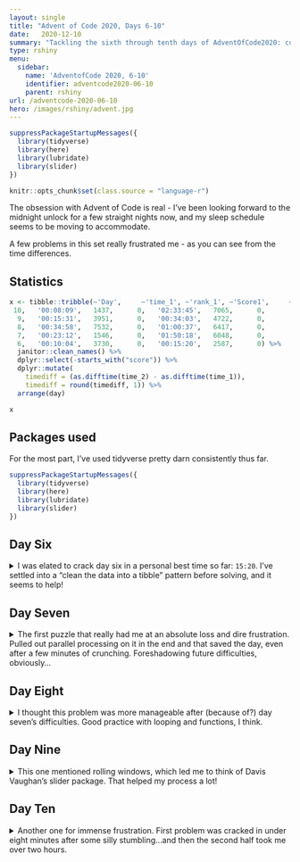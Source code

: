 ```yaml
---
layout: single
title: "Advent of Code 2020, Days 6-10"
date:   2020-12-10
summary: "Tackling the sixth through tenth days of AdventOfCode2020: custom customs, handy haversacks, handheld halting,  encoding error, and adapter array!"
type: rshiny
menu:
  sidebar:
    name: 'AdventofCode 2020, 6-10'
    identifier: adventcode2020-06-10
    parent: rshiny
url: /adventcode-2020-06-10
hero: /images/rshiny/advent.jpg
---
```

```r
suppressPackageStartupMessages({
  library(tidyverse)
  library(here)
  library(lubridate)
  library(slider)
})

knitr::opts_chunk$set(class.source = "language-r")
```

The obsession with Advent of Code is real - I've been looking forward to the midnight unlock for a few straight nights now, and my sleep schedule seems to be moving to accommodate. 

A few problems in this set really frustrated me - as you can see from the time differences.

## Statistics

```r

x <- tibble::tribble(~'Day',     ~'time_1', ~'rank_1', ~'Score1',     ~'time_2', ~'rank_2', ~'Score2',
 10,   '00:08:09',   1437,      0,   '02:33:45',   7065,      0,
  9,   '00:15:31',   3951,      0,   '00:34:03',   4722,      0,
  8,   '00:34:58',   7532,      0,   '01:00:37',   6417,      0,
  7,   '00:23:12',   1546,      0,   '01:50:18',   6048,      0,
  6,   '00:10:04',   3730,      0,   '00:15:20',   2587,      0) %>% 
  janitor::clean_names() %>% 
  dplyr::select(-starts_with("score")) %>% 
  dplyr::mutate(
    timediff = (as.difftime(time_2) - as.difftime(time_1)),
    timediff = round(timediff, 1)) %>% 
  arrange(day)

x
```
## Packages used

For the most part, I've used tidyverse pretty darn consistently thus far. 

```r
suppressPackageStartupMessages({
  library(tidyverse)
  library(here)
  library(lubridate)
  library(slider)
})
```

## Day Six

<details>
<summary> I was elated to crack day six in a personal best time so far: `15:20`. I've settled into a "clean the data into a tibble" pattern before solving, and it seems to help! </summary>

> The form asks a series of 26 yes-or-no questions marked a through z. All you need to do is identify the questions for which anyone in your group answers "yes". Since your group is just you, this doesn't take very long.
>
>However, the person sitting next to you seems to be experiencing a language barrier and asks if you can help. For each of the people in their group, you write down the questions for which they answer "yes", one per line. For example:
>
> - abcx
> - abcy
>- abcz
>
>In this group, there are 6 questions to which anyone answered "yes": a, b, c, x, y, and z. (Duplicate answers to the same question don't count extra; each question counts at most once.)

--- Data ---
```r
input_06 <- read_lines("https://github.com/tanho63/advent_of_code/raw/master/2020/day-06.txt")
```

--- Cleaning ---
```r
df_surveys <- tibble(data = input_06) %>% 
  mutate(group_id = ifelse(data == "",1,0),
         group_id = cumsum(group_id) + 1) %>% 
  filter(data!="") %>% 
  mutate(passenger_id = row_number(),
         data = str_split(data,"")) %>% 
  unnest_longer(data)
```
```r
df_surveys <- structure(list(data = c("t", "r", "r", "t", "t", "r"), group_id = c(1, 
1, 1, 1, 1, 1), passenger_id = c(1L, 1L, 2L, 2L, 3L, 3L)), row.names = c(NA, 
-6L), class = c("tbl_df", "tbl", "data.frame"))
```
```r
head(df_surveys)
```

--- Problem 1 ---
For each group, count the number of questions to which anyone answered "yes". What is the sum of those counts?

```r
p1 <- df_surveys %>% 
  group_by(group_id) %>% 
  summarise(count = length(unique(data))) %>% 
  summarise(sum(count))
```
```r
p1 <- structure(list(`sum(count)` = 6310L), row.names = c(NA, -1L), class = c("tbl_df", 
"tbl", "data.frame"))
```
```r
p1
```

--- Problem 2 ---

Now count only where everyone in the group answered ALL the same questions.

```r
p2 <- df_surveys %>% 
  group_by(group_id) %>%
  add_count(data,name = "answer_count") %>% 
  mutate(group_count = length(unique(passenger_id))) %>% 
  ungroup() %>% 
  filter(answer_count == group_count) %>% 
  group_by(group_id) %>% 
  summarise(count = length(unique(data))) %>% 
  summarise(sum(count))
```
```r
p2 <- 3193
```
```r
p2
```

New time PB of fifteen minutes is pretty satisfying!

</details>

## Day Seven

<details>
<summary> The first puzzle that really had me at an absolute loss and dire frustration. Pulled out parallel processing on it in the end and that saved the day, even after a few minutes of crunching. Foreshadowing future difficulties, obviously... </summary>


--- Data ---
```r
input_07 <- read_lines("https://github.com/tanho63/advent_of_code/raw/master/2020/day-07.txt")
```

--- Cleaning ---

```r
df_rules <- tibble(input = input_07) %>% 
  separate(input,into = c("name","rule"),sep = " bags contain ") %>% 
  mutate(rule = str_split(rule,"bags|bag")) %>% 
  unnest_longer(rule)  %>% 
  mutate(rule = str_remove(rule,","),
         rule = str_remove(rule,"\\."),
         rule = str_squish(rule)) %>% 
  filter(rule != "") %>% 
  mutate(rule_qty = parse_number(rule,na = "no other"),
         rule_colour = if_else(is.na(rule_qty), 
                               NA_character_,
                               str_remove(rule,as.character(rule_qty))),
         rule_colour = str_squish(rule_colour))
```
```r
df_rules <- structure(list(name = c("vibrant purple", "vibrant purple", "vibrant purple", 
"posh crimson", "posh crimson", "posh crimson"), rule = c("3 shiny lavender", 
"1 mirrored gray", "4 muted bronze", "4 drab plum", "5 dotted purple", 
"3 vibrant lavender"), rule_qty = c(3, 1, 4, 4, 5, 3), rule_colour = c("shiny lavender", 
"mirrored gray", "muted bronze", "drab plum", "dotted purple", 
"vibrant lavender")), row.names = c(NA, -6L), class = c("tbl_df", 
"tbl", "data.frame"))
```
```r
head(df_rules)
```

--- Problem 1 --- 

How many bag colours eventually contain one shiny gold bag?

```r

find_parents <- function(colour,df_rules){
  x <- df_rules %>% 
    filter(rule_colour == colour, rule_qty >= 1)
  
  map_dfr(x$name,find_parents,df_rules) %>% 
    bind_rows(x,.)
}

parents <- find_parents("shiny gold",df_rules)

unique(parents$name) %>% length()
```
```r
print(119)
```


--- Problem 2 --- 

> How many bags are inside your shiny gold bag?

The ultimate "I'm too tired for this shit" move is to pull out parallel processing on it. Cause ugh. This ended up taking a few minutes on my machine. 

```r
library(furrr) 

plan(multiprocess)

find_children <- function(colour,df_rules){
  
  x <- df_rules %>% 
    filter(name == colour,!is.na(rule_qty))
  
  if(nrow(x)==0) return(tibble())
  
  x <- x %>% 
    mutate(rule_colour = map2(rule_colour,rule_qty,rep_len)) %>% 
    unnest_longer(rule_colour)
  
  y <- future_map_dfr(x$rule_colour,find_children,df_rules)
  
  bind_rows(x,y)
}

children <- find_children("shiny gold",df_rules)
```
```r
children <- tibble(x = character(155802))
```
```r
nrow(children)
```

</details>

## Day Eight

<details>

<summary> I thought this problem was more manageable after (because of?) day seven's difficulties. Good practice with looping and functions, I think. </summary> 

> The boot code is represented as a text file with one instruction per line of text. Each instruction consists of an operation (acc, jmp, or nop) and an argument (a signed number like +4 or -20).
>
>  -  acc increases or decreases a single global value called the accumulator by the value given in the argument. For example, acc +7 would increase the accumulator by 7. The accumulator starts at 0. After an acc instruction, the instruction immediately below it is executed next.
>  -  jmp jumps to a new instruction relative to itself. The next instruction to execute is found using the argument as an offset from the jmp instruction; for example, jmp +2 would skip the next instruction, jmp +1 would continue to the instruction immediately below it, and jmp -20 would cause the instruction 20 lines above to be executed next.
>  -  nop stands for No OPeration - it does nothing. The instruction immediately below it is executed next.
>
>This is an infinite loop: with this sequence of jumps, the program will run forever. The moment the program tries to run any instruction a second time, you know it will never terminate.
>
>Immediately before the program would run an instruction a second time, the value in the accumulator is 5.
>
> Run your copy of the boot code. Immediately before any instruction is executed a second time, what value is in the accumulator?

--- Data ---

```r
input_08 <- read_lines("https://github.com/tanho63/advent_of_code/raw/master/2020/day-08.txt")
```

--- Cleaning ---

```r
df_codes <- tibble(x = input_08) %>% 
  separate(x,c("instruction","qty"),sep = " ", convert = TRUE) %>% 
  mutate(instruction_id = row_number(),
         next_instruction_id = case_when(instruction == "jmp" ~ instruction_id + qty,
                                         TRUE ~ instruction_id + 1L)) %>% 
  select(instruction_id,instruction,qty,next_instruction_id)
```
```r
df_codes <- structure(list(instruction_id = 1:6, instruction = c("acc", "acc", 
"acc", "jmp", "nop", "acc"), qty = c(17L, 37L, -13L, 173L, 100L, 
-7L), next_instruction_id = c(2L, 3L, 4L, 177L, 6L, 7L)), row.names = c(NA, 
-6L), class = c("tbl_df", "tbl", "data.frame"))
```
```r
head(df_codes)
```

--- Problem 1: ---

Immediately before any instruction is executed a second time, what value is in the accumulator?

```r
current_id <- 1
accumulator <- 0
error_switch <- FALSE
visited_codes <- tibble()

while(!error_switch){
  
  current_instruction <- df_codes %>% 
    filter(instruction_id == current_id)
  
  visited_codes <- bind_rows(visited_codes,current_instruction)
  
  if(current_instruction$instruction == "acc") accumulator <- accumulator + current_instruction$qty
  
  current_id <- current_instruction$next_instruction_id
  
  if(current_id %in% visited_codes$instruction_id) error_switch <- TRUE

}
```
```r
accumulator <- 1797
```
```r
accumulator
```

--- Problem 2: Fix the program ---

The program has a bug where one of jmp or nop are wrong and should be the other way around, which will let the program run all of the rows. If the program exits correctly, what is the accumulator total?

First, create function for the previous problem's accumulator.

```r
run_accumulator <- function(df_codes){
  
  current_id <- 1
  accumulator <- 0
  error_switch <- FALSE
  visited_codes <- tibble()
  
  while(!error_switch){
    
    current_instruction <- df_codes %>% 
      filter(instruction_id == current_id)
    
    visited_codes <- bind_rows(visited_codes,current_instruction)
    
    if(current_instruction$instruction == "acc") accumulator <- accumulator + current_instruction$qty
    
    current_id <- current_instruction$next_instruction_id
    
    if(current_id == 626) error_switch <- TRUE
    if(current_id %in% visited_codes$instruction_id) error_switch <- TRUE
  }

  status <- "FAIL"
  
  if(current_id == 626) status <- "SUCCESS"
  
  return( 
    list(
      status = status, 
      accumulator = accumulator, 
      next_id = current_id)
  )
}

test_accumulator <- run_accumulator(df_codes)
```
```r
test_accumulator <- structure(list(status = c("SUCCESS", "FAIL", "FAIL", "FAIL", 
"FAIL", "FAIL"), accumulator = c(1036, 1818, 1797, 1797, 1797, 
1797), next_id = c(626L, 448L, 606L, 606L, 606L, 606L)), row.names = c(NA, 
-6L), class = c("tbl_df", "tbl", "data.frame"))
```
```r
test_accumulator
```

Next, build function to switch jmp and nop, build list of dfs, run the accumulator on it and find the row with success.

```r
library(furrr)

plan(multisession)

jmpnop_switcher <- function(id,df_codes){
  
  df_codes$instruction[id] <- switch(df_codes$instruction[id],
                                     "jmp" = "nop",
                                     "nop" = "jmp")
  
  df_codes <- df_codes %>% 
    mutate(next_instruction_id = case_when(instruction == "jmp" ~ instruction_id + qty,
                                           TRUE ~ instruction_id + 1L))
  
  df_codes
}

jmpnop_list <- df_codes$instruction_id[df_codes$instruction %in% c("jmp","nop")]

df_codelist <- map(jmpnop_list,jmpnop_switcher,df_codes)

x <- future_map_dfr(df_codelist,run_accumulator)
```
```r
x <- structure(list(status = c("SUCCESS", "FAIL", "FAIL", "FAIL", 
"FAIL", "FAIL"), accumulator = c(1036, 1818, 1797, 1797, 1797, 
1797), next_id = c(626L, 448L, 606L, 606L, 606L, 606L)), row.names = c(NA, 
-6L), class = c("tbl_df", "tbl", "data.frame"))
```
```r
x %>% filter(status == "SUCCESS")
```

</details>

## Day Nine

<details>

<summary> This one mentioned rolling windows, which led me to think of Davis Vaughan's slider package. That helped my process a lot! </summary>


--- Description --- 

> XMAS starts by transmitting a preamble of 25 numbers. After that, each number you receive should be the sum of any two of the 25 immediately previous numbers. The two numbers will have different values, and there might be more than one such pair.
> 
> For example, suppose your preamble consists of the numbers 1 through 25 in a random order. To be valid, the next number must be the sum of two of those numbers. 
>
>The first step of attacking the weakness in the XMAS data is to find the first number in the list (after the preamble) which is not the sum of two of the 25 numbers before it. What is the first number that does not have this property?

--- Data ---
```r
input_09 <- read_lines("https://github.com/tanho63/advent_of_code/raw/master/2020/day-09.txt")
```

--- Cleaning ---

Offhand, I'm going to use Davis Vaughan's "slider" package to create the rolling windows for each row, and hopefully that helps tackle each problem. 

```r
library(slider)

df_cipher <- tibble(num = input_09) %>% 
  mutate_all(as.numeric) %>% 
  mutate(rolling = slide(num,~.x,.before = 24, .complete = TRUE) %>% lag()) %>% 
  slice(-(1:25))
```
```r
df_cipher <- structure(list(num = c(30, 11, 3, 33, 78, 4), rolling = list(
    c(17, 14, 2, 35, 39, 31, 5, 25, 1, 29, 40, 48, 9, 37, 21, 
    7, 41, 8, 15, 28, 47, 13, 16, 50, 45), c(14, 2, 35, 39, 31, 
    5, 25, 1, 29, 40, 48, 9, 37, 21, 7, 41, 8, 15, 28, 47, 13, 
    16, 50, 45, 30), c(2, 35, 39, 31, 5, 25, 1, 29, 40, 48, 9, 
    37, 21, 7, 41, 8, 15, 28, 47, 13, 16, 50, 45, 30, 11), c(35, 
    39, 31, 5, 25, 1, 29, 40, 48, 9, 37, 21, 7, 41, 8, 15, 28, 
    47, 13, 16, 50, 45, 30, 11, 3), c(39, 31, 5, 25, 1, 29, 40, 
    48, 9, 37, 21, 7, 41, 8, 15, 28, 47, 13, 16, 50, 45, 30, 
    11, 3, 33), c(31, 5, 25, 1, 29, 40, 48, 9, 37, 21, 7, 41, 
    8, 15, 28, 47, 13, 16, 50, 45, 30, 11, 3, 33, 78))), row.names = c(NA, 
-6L), class = c("tbl_df", "tbl", "data.frame"))
```
```r
head(df_cipher)
```

--- Problem 1 ---

> Find the first number which is not the sum of the two numbers before it.

```r
problem_1 <- df_cipher %>% 
  mutate(rolling_sum = map2_lgl(rolling,num, 
                       ~ crossing(x = .x, y = .x) %>% 
                          mutate(sum = x + y,
                                 flag = sum == .y) %>% 
                         summarise(flag = any(flag)) %>% 
                         pull(flag)))
```
```r
problem_1 <- structure(list(num = 10884537, rolling = list(c(6365336, 10576376, 
9788183, 10022967, 6830224, 7340534, 8068740, 7729774, 8062265, 
16097220, 8189810, 8288063, 13970570, 16282371, 9851242, 11670932, 
11219888, 11780248, 16275420, 11958448, 13089628, 13195560, 12624740, 
13705870, 16689294)), rolling_sum = FALSE), row.names = c(NA, 
-1L), class = c("tbl_df", "tbl", "data.frame"))
```
```r
problem_1 %>% 
  filter(!rolling_sum)

solution_1 <- problem_1 %>% 
  filter(!rolling_sum) %>% 
  pull(num)
```

--- Problem 2 --- 

> The final step in breaking the XMAS encryption relies on the invalid number you just found: you must find a contiguous set of at least two numbers in your list which sum to the invalid number from step 1.

Back to slider again, this time using a loop to iterate the size of the rolling window upward until the solution is found.

```r
problem_2 <- df_cipher %>% 
  filter(num < solution_1) %>%
  select(num)

success <- FALSE
size <- 1

while(!success){
  size <- size + 1
  
  test_solve <- problem_2 %>% 
    mutate(rolling_sum = slide_dbl(num,sum,.complete = TRUE,.before = size - 1),
           success = rolling_sum == solution_1)
  
  success <- any(test_solve$success,na.rm = TRUE)
}

cleanup_solution <- test_solve %>% 
  slice((which(test_solve$success)-size+1):which(test_solve$success))
```
```r
cleanup_solution <- structure(list(num = c(408514, 507208, 753282, 695857, 570543, 
444281, 626571, 592643, 500865, 693401, 599118, 661929, 814643, 
662453, 712303, 852795, 788131), rolling_sum = c(6419520, 6675531, 
7148649, 7429404, 7628429, 7753756, 7967090, 8216758, 8374124, 
8676795, 8899534, 9061257, 9507096, 9792646, 10107548, 10517218, 
10884537), success = c(FALSE, FALSE, FALSE, FALSE, FALSE, FALSE, 
FALSE, FALSE, FALSE, FALSE, FALSE, FALSE, FALSE, FALSE, FALSE, 
FALSE, TRUE)), row.names = c(NA, -17L), class = c("tbl_df", "tbl", 
"data.frame"))
```
```r
cleanup_solution

min(cleanup_solution$num) + max(cleanup_solution$num)
```

</details>

## Day Ten

<details>
<summary> Another one for immense frustration. First problem was cracked in under eight minutes after some silly stumbling...and then the second half took me over two hours. </summary>

--- Data ---
```r
input_10 <- read_lines("https://github.com/tanho63/advent_of_code/raw/master/2020/day-10.txt")
```

--- Cleaning ---
```r
df_adapters <- tibble(adapter = input_10) %>% 
  mutate(adapter = as.numeric(adapter)) %>% 
  add_row(adapter = max(.$adapter)+3) %>% 
  arrange(adapter) %>% 
  mutate(diff = adapter - lag(adapter,default = 0))
```
```r
df_adapters <- structure(list(adapter = c(1, 2, 3, 4, 7, 8), diff = c(1, 1, 
1, 1, 3, 1)), row.names = c(NA, -6L), class = c("tbl_df", "tbl", 
"data.frame"))
```
```r
head(df_adapters)
```

--- Problem 1 ---

> Find a chain that uses all of your adapters to connect the charging outlet to your device's built-in adapter and count the joltage differences between the charging outlet, the adapters, and your device. What is the number of 1-jolt differences multiplied by the number of 3-jolt differences?

```r
p1 <- df_adapters %>% 
  count(diff)
```
```r
p1 <- structure(list(diff = c(1, 3), n = c(73L, 31L)), row.names = c(NA, 
-2L), class = c("tbl_df", "tbl", "data.frame"))
```
```r
p1
prod(p1$n)
```

--- Problem 2 ---

> What is the total number of distinct ways you can arrange the adapters to connect the charging outlet to your device?

Back to the slider package here, I think.
```r
library(slider)
options(scipen = 999)
```

Creating a table of adapters with the end at the top, and then a list of ways you could use that plug (i.e. which plugs the current plug can fit into).

```r
p2 <- df_adapters %>%
  select(adapter) %>%
  add_row(adapter = 0) %>% 
  arrange(desc(adapter)) %>% 
  mutate(
    ways = slide(adapter,~.x,.before = 3,.after = -1),
    ways = map2(ways,adapter,~.x[.x-.y<=3]))
```
```r
p2 <- structure(list(adapter = c(166, 163, 162, 161, 160, 159), ways = list(
    numeric(0), 166, 163, c(163, 162), c(163, 162, 161), c(162, 
    161, 160))), row.names = c(NA, -6L), class = c("tbl_df", 
"tbl", "data.frame")) %>% 
  mutate(ways = map_chr(ways,paste,collapse = ", "))
```
```r
head(p2)
```


Beginning with the end in mind: 

- adapter 163 can plug into adapter 166 and that's it. 
- adapter 162 can plug into 163, and so inherits the number of ways that adapter 163 can plug into 166.
- adapter 161 can plug into either 163 or 162, and so inherits the sum of (ways adapter 163 can plug in + ways adapter 162 can plug in).
- adapter 160 can plug into any of 163,162,161, so inherits the sum of (ways adapter 163 + ways adapter 162 + ways adapter 161) etc

Tried cumulative sums and actual recursion for a while before deciding on an external lookup table that was superassigned into. 

```r
lookup_table <- numeric()
lookup_table[[max(df_adapters$adapter)]] <- 1 # seed lookup_table for 166 as 1 path

p2 <- p2 %>% slice(-1) # remove 166, ways you can plug 166 in is blank

sum_ways <- function(ways,adapter){
  
  ways <- unlist(ways)
  
  total_ways <- sum(lookup_table[ways]) # read lookup table for each of the ways
    
  lookup_table[adapter] <<- total_ways # superassign into lookup table the total ways for this adapter
  
  return(total_ways)
}

p2_solve <- p2 %>% 
  mutate(total_ways = map2_dbl(ways,adapter,sum_ways))
```
```r

options(scipen = 99)

p2_solve <- structure(list(adapter = c(7, 4, 3, 2, 1, 0), ways = list(c(10, 
9, 8), 7, 4, c(4, 3), c(4, 3, 2), c(3, 2, 1)), total_ways = c(56693912375296, 
56693912375296, 56693912375296, 113387824750592, 226775649501184, 
396857386627072)), row.names = c(NA, -6L), class = c("tbl_df", 
"tbl", "data.frame")) %>% 
  mutate(ways = map_chr(ways,paste,collapse = ", "))
```
```r
tail(p2_solve)

max(p2_solve$total_ways)
```

